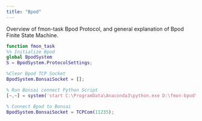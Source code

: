 ```yaml
---
title: "Bpod"
---
```


Overview of fmon-task Bpod Protocol, and general explanation of Bpod Finite State Machine.

```matlab
function fmon_task
%% Initialize Bpod
global BpodSystem
S = BpodSystem.ProtocolSettings; 

%Clear Bpod TCP Socket
BpodSystem.BonsaiSocket = [];

% Run Bonsai connect Python Script
[~,~] = system('start C:\ProgramData\Anaconda3\python.exe D:\fmon-bpod\connect_gui.py');

% Connect Bpod to Bonsai
BpodSystem.BonsaiSocket = TCPCom(11235);
```